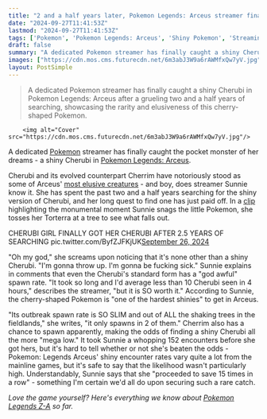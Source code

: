 ```yaml
---
title: "2 and a half years later, Pokemon Legends: Arceus streamer finally finds a shiny version of the pocket pal she's been searching for: 'I'm gonna throw up'"
date: "2024-09-27T11:41:53Z"
lastmod: "2024-09-27T11:41:53Z"
tags: ['Pokemon', 'Pokemon Legends: Arceus', 'Shiny Pokemon', 'Streaming', 'Game News']
draft: false
summary: "A dedicated Pokemon streamer has finally caught a shiny Cherubi in Pokemon Legends: Arceus after a grueling two and a half years of searching, showcasing the rarity and elusiveness of this cherry-shaped Pokemon."
images: ["https://cdn.mos.cms.futurecdn.net/6m3abJ3W9a6rAWMfxQw7yV.jpg"]
layout: PostSimple
---
```

> A dedicated Pokemon streamer has finally caught a shiny Cherubi in Pokemon Legends: Arceus after a grueling two and a half years of searching, showcasing the rarity and elusiveness of this cherry-shaped Pokemon.


        <img alt="Cover" src="https://cdn.mos.cms.futurecdn.net/6m3abJ3W9a6rAWMfxQw7yV.jpg"/>
        
A dedicated [<u>Pokemon</u>](https://www.gamesradar.com/games/adventure/pokemon/) streamer has finally caught the pocket monster of her dreams - a shiny Cherubi in [<u>Pokemon Legends: Arceus</u>](https://www.gamesradar.com/pokemon-legends-arceus-review/).

Cherubi and its evolved counterpart Cherrim have notoriously stood as some of Arceus' [<u>most elusive creatures</u>](https://www.gamesradar.com/pokemon-legends-arceus-update-makes-it-easier-to-catch-one-of-its-most-elusive-creatures/) - and boy, does streamer Sunnie know it. She has spent the past two and a half years searching for the shiny version of Cherubi, and her long quest to find one has just paid off. In a [<u>clip</u>](https://x.com/sunniettv/status/1839130438805197200) highlighting the monumental moment Sunnie snags the little Pokemon, she tosses her Torterra at a tree to see what falls out.

CHERUBI GIRL FINALLY GOT HER CHERUBI AFTER 2.5 YEARS OF SEARCHING pic.twitter.com/ByfZJFKjUK[September 26, 2024](https://twitter.com/sunniettv/status/1839130438805197200)

"Oh my god," she screams upon noticing that it's none other than a shiny Cherubi. "I'm gonna throw up. I'm gonna be fucking sick." Sunnie explains in comments that even the Cherubi's standard form has a "god awful" spawn rate. "It took so long and I'd average less than 10 Cherubi seen in 4 hours," describes the streamer, "but it is SO worth it." According to Sunnie, the cherry-shaped Pokemon is "one of the hardest shinies" to get in Arceus.

"Its outbreak spawn rate is SO SLIM and out of ALL the shaking trees in the fieldlands," she writes, "it only spawns in 2 of them." Cherrim also has a chance to spawn apparently, making the odds of finding a shiny Cherubi all the more "mega low." It took Sunnie a whopping 152 encounters before she got hers, but it's hard to tell whether or not she's beaten the odds - Pokemon: Legends Arceus' shiny encounter rates vary quite a lot from the mainline games, but it's safe to say that the likelihood wasn't particularly high. Understandably, Sunnie says that she "proceeded to save 15 times in a row" - something I'm certain we'd all do upon securing such a rare catch.

*Love the game yourself? Here's everything we know about *[<u><em>Pokemon Legends Z-A</em></u>](https://www.gamesradar.com/pokemon-legends-z-a-guide/)* so far.*
        